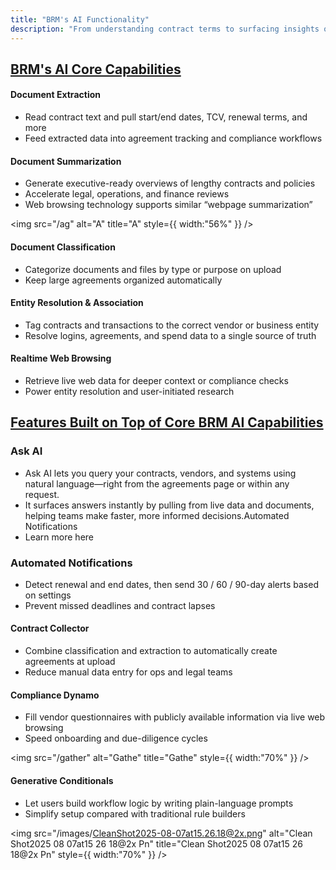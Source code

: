 ```yaml
---
title: "BRM's AI Functionality"
description: "From understanding contract terms to surfacing insights on vendors and transactions, BRM’s AI features are integrated across the platform to help you automate, search, summarize, and act with context."
---
```


## <u>BRM's AI Core Capabilities</u>

#### Document Extraction

- Read contract text and pull start/end dates, TCV, renewal terms, and more
- Feed extracted data into agreement tracking and compliance workflows

#### Document Summarization

- Generate executive-ready overviews of lengthy contracts and policies
- Accelerate legal, operations, and finance reviews
- Web browsing technology supports similar “webpage summarization”

<img
  src="/ag"
  alt="A"
  title="A"
  style={{ width:"56%" }}
/>

#### Document Classification

- Categorize documents and files by type or purpose on upload
- Keep large agreements organized automatically

#### Entity Resolution & Association

- Tag contracts and transactions to the correct vendor or business entity
- Resolve logins, agreements, and spend data to a single source of truth

#### Realtime Web Browsing

- Retrieve live web data for deeper context or compliance checks
- Power entity resolution and user-initiated research

## <u>Features Built on Top of Core BRM AI Capabilities</u>

### Ask AI

- Ask AI lets you query your contracts, vendors, and systems using natural language—right from the agreements page or within any request.
- It surfaces answers instantly by pulling from live data and documents, helping teams make faster, more informed decisions.Automated Notifications
- Learn more here

### Automated Notifications

- Detect renewal and end dates, then send 30 / 60 / 90-day alerts based on settings
- Prevent missed deadlines and contract lapses

#### Contract Collector

- Combine classification and extraction to automatically create agreements at upload
- Reduce manual data entry for ops and legal teams

#### Compliance Dynamo

- Fill vendor questionnaires with publicly available information via live web browsing
- Speed onboarding and due-diligence cycles

<img
  src="/gather"
  alt="Gathe"
  title="Gathe"
  style={{ width:"70%" }}
/>

#### Generative Conditionals

- Let users build workflow logic by writing plain-language prompts
- Simplify setup compared with traditional rule builders

<img
  src="/images/CleanShot2025-08-07at15.26.18@2x.png"
  alt="Clean Shot2025 08 07at15 26 18@2x Pn"
  title="Clean Shot2025 08 07at15 26 18@2x Pn"
  style={{ width:"70%" }}
/>